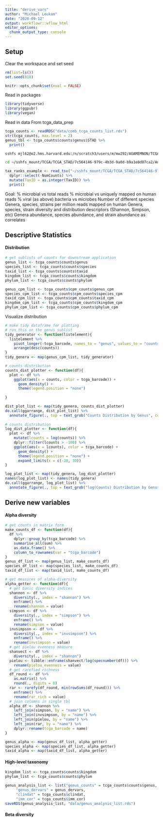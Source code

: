 ```yaml
---
title: "derive_vars"
author: "Michael Leukam"
date: "2020-09-12"
output: workflowr::wflow_html
editor_options:
  chunk_output_type: console
---
```

## Setup
Clear the workspace and set seed
```r
rm(list=ls())
set.seed(818)
```

```r
knitr::opts_chunk$set(eval = FALSE)
```

Read in packages
```r
library(tidyverse)
library(ggpubr)
library(vegan)
```

Read in data
From tcga_data_prep
```r
tcga_counts <- readRDS("data/comb_tcga_counts_list.rds")
str(tcga_counts, max.level = 2)
genus_tbl <- tcga_counts$counts$genus$STAD %>%
  print()
```

```bash
sshfs mjl62@o2.hms.harvard.edu:/n/scratch3/users/m/mw292/AGAMEMNON/TCGA/Results/ ~/sshfs_mount/TCGA

cd ~/sshfs_mount/TCGA/TCGA_STAD/7c564146-979c-4b3d-9a0d-b9a1e0d07ca2/Analysis/7c564146-979c-4b3d-9a0d-b9a1e0d07ca2/taxonomic_ranks
```

```r
tax_ranks_example <- read_tsv("~/sshfs_mount/TCGA/TCGA_STAD/7c564146-979c-4b3d-9a0d-b9a1e0d07ca2/Analysis/7c564146-979c-4b3d-9a0d-b9a1e0d07ca2/taxonomic_ranks/results.tab") %>%
  dplyr::select(-NumCounts) %>%
  mutate(TaxID = as.integer(TaxID)) %>%
  print()
```

Goal:
% microbial vs total reads
% microbial vs uniquely mapped on human reads
% viral (as above)
bacteria vs microbes
Number of different species
Genera, species, strains per million reads mapped on human
Genera, species, strain diversity and distribution descriptors (Shannon, Simpson, etc)
Genera abundance, species abundance, and strain abundance as correlates

## Descriptive Statistics

#### Distribution
```r
# get sublists of counts for downstream application
genus_list <- tcga_counts$counts$genus
species_list <- tcga_counts$counts$species
taxid_list <- tcga_counts$counts$taxid
kingdom_list <- tcga_counts$counts$kingdom
phylum_list <- tcga_counts$counts$phylum

genus_cpm_list <- tcga_counts$cpm_counts$genus_cpm
species_cpm_list <- tcga_counts$cpm_counts$species_cpm
taxid_cpm_list <- tcga_counts$cpm_counts$taxid_cpm
kingdom_cpm_list <- tcga_counts$cpm_counts$kingdom_cpm
phylum_cpm_list <- tcga_counts$cpm_counts$phylum_cpm
```

Visualize distribution
```r
# make tidy dataframe for plotting
# run this on the genus sublist
tidy_generator <- function(listelement){
  listelement %>% 
    pivot_longer(-tcga_barcode, names_to = "genus", values_to = "counts") %>%
    arrange(desc(counts))
}
tidy_genera <- map(genus_cpm_list, tidy_generator)

# counts distribution
counts_dist_plotter <- function(df){
  plot <- df %>%
    ggplot(aes(x = counts, color = tcga_barcode)) +
      geom_density() +
      theme(legend.position = "none")
  
}

dist_plot_list <- map(tidy_genera, counts_dist_plotter)
do.call(ggarrange, dist_plot_list) %>%
  annotate_figure(., top = text_grob("Counts Distribution by Genus", color = "black", face = "bold", size = 14))
          
# counts distribution
log_dist_plotter <- function(df){
  plot <- df %>%
    mutate(lcounts = log(counts)) %>%
    dplyr::filter(lcounts > -100) %>%
    ggplot(aes(x = lcounts), color = tcga_barcode) +
      geom_density() +
      theme(legend.position = "none") +
      expand_limits(x = c(-20, 30))
}

log_plot_list <- map(tidy_genera, log_dist_plotter)
names(log_plot_list) <- names(tidy_genera)
do.call(ggarrange, log_plot_list) %>%
  annotate_figure(., top = text_grob("log(Counts) Distribution by Genus", color = "black", face = "bold", size = 14))
```

## Derive new variables

#### Alpha diversity

```r
# get counts in matrix form 
make_counts_df <- function(df){
  df %>%
    dplyr::group_by(tcga_barcode) %>%
    summarise_all(sum) %>%
    as.data.frame() %>%
    column_to_rownames(var = "tcga_barcode")
}
genus_df_list <- map(genus_list, make_counts_df)
species_df_list <- map(species_list, make_counts_df)
taxid_df_list <- map(taxid_list, make_counts_df)

# get measures of alpha-diversity
alpha_getter <- function(df){
  # get basic diversity indices
  shannon <- df %>% 
    diversity(., index = "shannon") %>%
    enframe() %>%
    rename(shannon = value)
  simpson <- df %>%
    diversity(., index = "simpson") %>%
    enframe() %>%
    rename(simpson = value)
  invsimpson <- df %>%
    diversity(., index = "invsimpson") %>%
    enframe() %>%
    rename(invsimpson = value)
  # get pielou evenness measure
  shanvect <- df %>%
    diversity(., index = "shannon")
  pielou <- tibble::enframe(shanvect/log(specnumber(df))) %>%
    rename(pielou_evenness = value)
  # get rarefied richness
  df_round <- df %>%
    as.matrix() %>%
    round(., digits = 0)
  rar <- rarefy(df_round, min(rowSums(df_round))) %>%
    enframe() %>%
    rename(rar_rich = value)
  # join columns in single tbl
  alpha_df <- shannon %>%
    left_join(simpson, by = "name") %>%
    left_join(invsimpson, by = "name") %>%
    left_join(pielou, by = "name") %>%
    left_join(rar, by = "name") %>%
    dplyr::rename(tcga_barcode = name)
}

genus_alpha <- map(genus_df_list, alpha_getter)
species_alpha <- map(species_df_list, alpha_getter)
taxid_alpha <- map(taxid_df_list, alpha_getter)
```

#### High-level taxonomy
```r
kingdom_list <- tcga_counts$counts$kingdom
phylum_list <- tcga_counts$counts$phylum

```

```r
genus_analysis_list <- list("genus_counts" = tcga_counts$counts$genus,
     "genus_dervars" = genus_dervars,
     "clindat" = tcga_counts$clindat,
     "imm_cor" = tcga_counts$imm_cor)
saveRDS(genus_analysis_list, "data/genus_analysis_list.rds")
```


#### Beta diversity
```r


```

